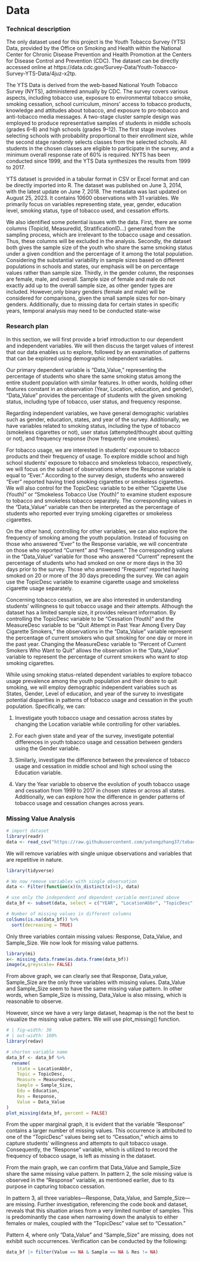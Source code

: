 # Data

### Technical description

The only dataset used for this project is the Youth Tobacco Survey (YTS) Data, provided by the Office on Smoking and Health within the National Center for Chronic Disease Prevention and Health Promotion at the Centers for Disease Control and Prevention (CDC). The dataset can be directly accessed online at https://data.cdc.gov/Survey-Data/Youth-Tobacco-Survey-YTS-Data/4juz-x2tp.

The YTS Data is derived from the web-based National Youth Tobacco Survey (NYTS), administered annually by CDC. The survey covers various aspects, including tobacco use, exposure to environmental tobacco smoke, smoking cessation, school curriculum, minors' access to tobacco products, knowledge and attitudes about tobacco, and exposure to pro-tobacco and anti-tobacco media messages. A two-stage cluster sample design was employed to produce representative samples of students in middle schools (grades 6--8) and high schools (grades 9--12). The first stage involves selecting schools with probability proportional to their enrollment size, while the second stage randomly selects classes from the selected schools. All students in the chosen classes are eligible to participate in the survey, and a minimum overall response rate of 60% is required. NYTS has been conducted since 1999, and the YTS Data synthesizes the results from 1999 to 2017.

YTS dataset is provided in a tabular format in CSV or Excel format and can be directly imported into R. The dataset was published on June 3, 2014, with the latest update on June 7, 2018. The metadata was last updated on August 25, 2023. It contains 10600 observations with 31 variables. We primarily focus on variables representing state, year, gender, education level, smoking status, type of tobacco used, and cessation efforts.

We also identified some potential issues with the data. First, there are some columns (TopicId, MeasuredId, StratificationID...) generated from the sampling process, which are irrelevant to the tobacco usage and cessation. Thus, these columns will be excluded in the analysis. Secondly, the dataset both gives the sample size of the youth who share the same smoking status under a given condition and the percentage of it among the total population. Considering the substantial variability in sample sizes based on different populations in schools and states, our emphasis will be on percentage values rather than sample size. Thirdly, in the gender column, the responses are female, male, and overall. Sample size of female and male do not exactly add up to the overall sample size, as other gender types are included. However,only binary genders (female and male) will be considered for comparisons, given the small sample sizes for non-binary genders. Additionally, due to missing data for certain states in specific years, temporal analysis may need to be conducted state-wise

### **Research plan**

In this section, we will first provide a brief introduction to our dependent and independent variables. We will then discuss the target values of interest that our data enables us to explore, followed by an examination of patterns that can be explored using demographic independent variables.

Our primary dependent variable is "Data_Value," representing the percentage of students who share the same smoking status among the entire student population with similar features. In other words, holding other features constant in an observation (Year, Location, education, and gender), "Data_Value" provides the percentage of students with the given smoking status, including type of tobacco, user status, and frequency response.

Regarding independent variables, we have general demographic variables such as gender, education, states, and year of the survey. Additionally, we have variables related to smoking status, including the type of tobacco (smokeless cigarettes or not), user status (attempted/thought about quitting or not), and frequency response (how frequently one smokes).

For tobacco usage, we are interested in students' exposure to tobacco products and their frequency of usage. To explore middle school and high school students' exposure to tobacco and smokeless tobacco, respectively, we will focus on the subset of observations where the Response variable is equal to "Ever." According to the survey design, students who answered "Ever" reported having tried smoking cigarettes or smokeless cigarettes. We will also control for the TopicDesc variable to be either "Cigarette Use (Youth)" or "Smokeless Tobacco Use (Youth)" to examine student exposure to tobacco and smokeless tobacco separately. The corresponding values in the "Data_Value" variable can then be interpreted as the percentage of students who reported ever trying smoking cigarettes or smokeless cigarettes.

On the other hand, controlling for other variables, we can also explore the frequency of smoking among the youth population. Instead of focusing on those who answered "Ever" to the Response variable, we will concentrate on those who reported "Current" and "Frequent." The corresponding values in the "Data_Value" variable for those who answered "Current" represent the percentage of students who had smoked on one or more days in the 30 days prior to the survey. Those who answered "Frequent" reported having smoked on 20 or more of the 30 days preceding the survey. We can again use the TopicDesc variable to examine cigarette usage and smokeless cigarette usage separately.

Concerning tobacco cessation, we are also interested in understanding students' willingness to quit tobacco usage and their attempts. Although the dataset has a limited sample size, it provides relevant information. By controlling the TopicDesc variable to be "Cessation (Youth)" and the MeasureDesc variable to be "Quit Attempt in Past Year Among Every Day Cigarette Smokers," the observations in the "Data_Value" variable represent the percentage of current smokers who quit smoking for one day or more in the past year. Changing the MeasureDesc variable to "Percent of Current Smokers Who Want to Quit" allows the observation in the "Data_Value" variable to represent the percentage of current smokers who want to stop smoking cigarettes.

While using smoking status-related dependent variables to explore tobacco usage prevalence among the youth population and their desire to quit smoking, we will employ demographic independent variables such as States, Gender, Level of education, and year of the survey to investigate potential disparities in patterns of tobacco usage and cessation in the youth population. Specifically, we can:

1.  Investigate youth tobacco usage and cessation across states by changing the Location variable while controlling for other variables.

2.  For each given state and year of the survey, investigate potential differences in youth tobacco usage and cessation between genders using the Gender variable.

3.  Similarly, investigate the difference between the prevalence of tobacco usage and cessation in middle school and high school using the Education variable.

4.  Vary the Year variable to observe the evolution of youth tobacco usage and cessation from 1999 to 2017 in chosen states or across all states. Additionally, we can explore how the difference in gender patterns of tobacco usage and cessation changes across years.

### Missing Value Analysis

```r
# import dataset
library(readr)
data <- read_csv("https://raw.githubusercontent.com/yutongzhang37/tobacco/main/Data/Youth_Tobacco_Survey__YTS__Data.csv")
```

We will remove variables with single unique observations and variables that are repetitive in nature.

```r
library(tidyverse)

# We now remove variables with single observation 
data <- Filter(function(x)(n_distinct(x)>1), data)

# use only the independent and dependent variable mentioned above
data_bf <- subset(data, select = c("YEAR", "LocationAbbr", "TopicDesc", "MeasureDesc", "Response","Data_Value","Sample_Size", "Gender", "Education"))

# Number of missing values in different columns
colSums(is.na(data_bf)) %>%
  sort(decreasing = TRUE)
```

Only three variables contain missing values: Response, Data_Value, and Sample_Size. We now look for missing value patterns.

```r
library(mi)
x<- missing_data.frame(as.data.frame(data_bf))
image(x,greyscale= FALSE)
```

From above graph, we can clearly see that Response, Data_value, Sample_Size are the only three variables with missing values. Data_Value and Sample_Size seem to have the same missing value pattern. In other words, when Sample_Size is missing, Data_Value is also missing, which is reasonable to observe.

However, since we have a very large dataset, heapmap is the not the best to visualize the missing value patters. We will use plot_missing() function.

```r
# | fig-width: 30
# | out-width: 100%
library(redav)

# shorten variable name
data_bf <- data_bf %>% 
  rename(
    State = LocationAbbr,
    Topic = TopicDesc, 
    Measure = MeasureDesc, 
    Sample = Sample_Size, 
    Edu = Education,
    Res = Response,
    Value = Data_Value
)
plot_missing(data_bf, percent = FALSE)
```

From the upper marginal graph, it is evident that the variable "Response" contains a larger number of missing values. This occurrence is attributed to one of the "TopicDesc" values being set to "Cessation," which aims to capture students' willingness and attempts to quit tobacco usage. Consequently, the "Response" variable, which is utilized to record the frequency of tobacco usage, is left as missing in the dataset.

From the main graph, we can confirm that Data_Value and Sample_Size share the same missing value pattern. In pattern 2, the sole missing value is observed in the "Response" variable, as mentioned earlier, due to its purpose in capturing tobacco cessation.

In pattern 3, all three variables---Response, Data_Value, and Sample_Size---are missing. Further investigation, referencing the code book and dataset, reveals that this situation arises from a very limited number of samples. This is predominantly the case when narrowing down the analysis to either females or males, coupled with the "TopicDesc" value set to "Cessation."

Pattern 4, where only "Data_Value" and "Sample_Size" are missing, does not exhibit such occurrences. Verification can be conducted by the following:

```r
data_bf |> filter(Value == NA & Sample == NA & Res != NA)
```
